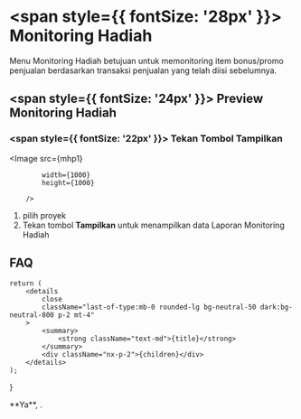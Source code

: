


# <span style={{ fontSize: '28px' }}> Monitoring Hadiah </span>

Menu Monitoring Hadiah betujuan untuk memonitoring item bonus/promo penjualan berdasarkan transaksi penjualan yang telah diisi sebelumnya.

## <span style={{ fontSize: '24px' }}> Preview Monitoring Hadiah </span>

<Steps>

### <span style={{ fontSize: '22px' }}> Tekan Tombol Tampilkan </span>

<Image
            src={mhp1}
            
            width={1000}
            height={1000}
                
        />
 
 1. pilih proyek
 2. Tekan tombol **Tampilkan** untuk menampilkan data Laporan Monitoring Hadiah

 </Steps>

## FAQ

    return (
        <details
            close
            className="last-of-type:mb-0 rounded-lg bg-neutral-50 dark:bg-neutral-800 p-2 mt-4"
        >
            <summary>
                <strong className="text-md">{title}</strong>
            </summary>
            <div className="nx-p-2">{children}</div>
        </details>
    );
}

<FAQBox title="Bagaimana cara mengisi jumlah hadiah dan hadiah yang sudah diserahkan ?">
  **Ya**, . 
  
</FAQBox>
